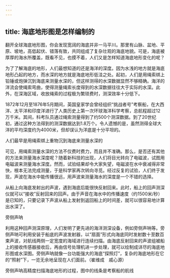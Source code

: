 ```yaml
---
---
---
```

title: 海底地形图是怎样编制的
---




翻开全球海底地形图，你会发现宽阔的海底并非一马平川。那里有山脉、盆地、平原、坡地，高低起伏、错落有致，共同组成了复杂壮观的海底地貌。可是，海底被厚厚的海水所覆盖，既看不见，也摸不着，人们又是怎样知道海底地形变化的呢？

为了了解海底的地形，人们最想知道的还是海洋的深度。因为水浅的地方就是海底地形凸起的地方，而水深的地方就是海底地形低洼之处。起初，人们是用绳索绑上铅锤或炮弹沉到海底来测量水深的，但这样测得的水深数据显然不够精确。海洋的洋流会使绳索弯曲，使得测量绳索长度得到的水深数据往往大于实际的水深。此外，在深海区域，收放绳索的过程极为繁琐费时，测深效率十分低下。

1872年12月至1876年5月期间，英国皇家学会曾经组织“挑战者号”考察船，在大西洋、太平洋和印度洋进行了人类历史上第一次环球海洋科学考察，总航程超过12万千米。其间，科考队员通过绳索测量得到了约500个测深数据。到了20世纪初，通过这种方法得到的测深数据达到1.8万个。令人遗憾的是，虽然测得全球大洋的平均深度约为4000米，但却误认为洋底是十分平坦的。

人们最早是用绳索绑上重物沉到海底来测量水深的



可见，用绳索测量水深的方法不仅费时费力，而且并不准确。那么，是否还有其他的方法来测量海水深度呢？随着新科技的出现，人们将目光转向了电磁波，试图用电磁波来测量海水深度。然而，试验结果却令大家失望，电磁波在水中衰减得非常快，根本无法完成测量，于是科学家再次转向寻觅。经过反复的试验，人们终于发现，声波在海水中能传播很远，用声波来测量海水的深度是一个不错的选择。

从船上向海底发射出的声波，遇到海底后能很快反射回来。此时，船上的回声测深仪就可以“接收”反射回来的回声。由于声音在海水中的传播速度（约1500米/秒）是已知的，只要记录下声波从船上发射到返回船上的时间差，就可以很容易地计算出水深了。

旁侧声呐



利用这种回声测深原理，人们发明了更先进的海洋测深设备，例如旁侧声呐等。旁侧声呐可利用安装于船底的声波发射器，以“扇面”形式向海底同时发射数十至数百束声波，对航线两侧一定宽度的海域进行连续扫描。由海底反射回来的声波组被船上的接收传感器接收后，再由信号处理机进一步处理，就可以绘制成详尽的海底地形图或水深图。旁侧声呐就像一台功能强大的海底“探照灯”，复杂的海底地形在它的“照射”下，一览无余地呈现在人们面前。（崔维成　戚心源）

旁侧声呐高精度扫描海底地形的过程，图中的线条是考察船的航线